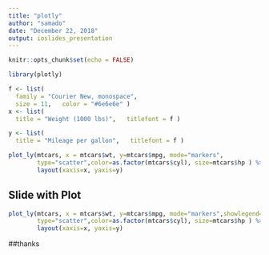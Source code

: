 ---
title: "plotly"
author: "samado"
date: "December 22, 2018"
output: ioslides_presentation
---

```{r setup, include=FALSE}
knitr::opts_chunk$set(echo = FALSE)
```



```{r, echo=FALSE ,warning=FALSE ,include=FALSE}
library(plotly)
```

```{r, echo=FALSE ,warning=FALSE}
f <- list(
  family = "Courier New, monospace",
  size = 11,   color = "#6e6e6e" )
x <- list(
  title = "Weight (1000 lbs)",   titlefont = f )

y <- list(
  title = "Mileage per gallon",   titlefont = f )
```

```{r , eval=FALSE ,warning=FALSE ,echo=FALSE}
plot_ly(mtcars, x = mtcars$wt, y=mtcars$mpg, mode="markers", 
        type="scatter",color=as.factor(mtcars$cyl), size=mtcars$hp ) %>%   
        layout(xaxis=x, yaxis=y)
```
## Slide with Plot

```{r , echo=FALSE ,warning=FALSE}
plot_ly(mtcars, x = mtcars$wt, y=mtcars$mpg, mode="markers",showlegend=TRUE, 
        type="scatter",color=as.factor(mtcars$cyl), size=mtcars$hp ) %>%   
        layout(xaxis=x, yaxis=y)
```

##thanks

